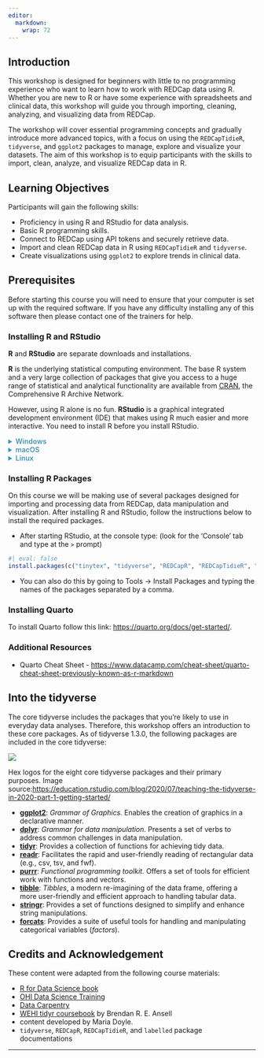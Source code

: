 ```yaml
---
editor: 
  markdown: 
    wrap: 72
---
```


## Introduction

This workshop is designed for beginners with little to no programming experience who want to learn how to work with REDCap data using R. Whether you are new to R or have some experience with spreadsheets and clinical data, this workshop will guide you through importing, cleaning, analyzing, and visualizing data from REDCap.

The workshop will cover essential programming concepts and gradually introduce more advanced topics, with a focus on using the `REDCapTidieR`, `tidyverse`, and `ggplot2` packages to manage, explore and visualize your datasets. The aim of this workshop is to equip participants with the skills to import, clean, analyze, and visualize REDCap data in R.

## Learning Objectives

Participants will gain the following skills:

- Proficiency in using R and RStudio for data analysis.
- Basic R programming skills.
- Connect to REDCap using API tokens and securely retrieve data.
- Import and clean REDCap data in R using `REDCapTidieR` and `tidyverse`.
- Create visualizations using `ggplot2` to explore trends in clinical data.

## Prerequisites

Before starting this course you will need to ensure that your computer is set up with the required software. If you have any difficulty installing any of this software then please contact one of the trainers for help.

### Installing R and RStudio

**R** and **RStudio** are separate downloads and installations.

**R** is the underlying statistical computing environment. The base R system and a very large collection of packages that give you access to a huge range of statistical and analytical functionality are available from [CRAN](https://cran.r-project.org), the Comprehensive R Archive
Network.

However, using R alone is no fun. **RStudio** is a graphical integrated development environment (IDE) that makes using R much easier and more interactive. You need to install R before you install RStudio.

```{=html}
<details>
<summary style="color: #4492B4; font-weight: 600;" >
Windows
</summary>
```

-   **If you already have R and RStudio installed:**

    -   Open RStudio, and click on "Help" \> "Check for updates". If a new version is available, quit RStudio, and download the latest version for RStudio.
    -   To check which version of R you are using, start RStudio and the first thing that appears in the console indicates the version of R you are running. Alternatively, you can type `sessionInfo()`, which will also display which version of R you are running. Go on the [CRAN website](https://cran.r-project.org/bin/windows/base/) and check whether a more recent version is available. If so, please download and install it. You can [check here](https://cran.r-project.org/bin/windows/base/rw-FAQ.html#How-do-I-UNinstall-R_003f) for more information on how to remove old versions from your system if you wish to do so.
    
- **If you don't have R and RStudio installed, but don't have Admin rights (i.e., using Peter Mac Windows computer):**

  - Create a SNOW ticket [here](https://rchauprod.service-now.com/snow?id=sc_cat_item&sys_id=8a4eb4091b3c95501a0964ab274bcb9f&sysparm_category=d6b631be1b836d10e40598a7b04bcb19) with the request item Software install (Windows PC). 

- **If you don't have R and RStudio installed, but have Admin rights:**

  - Download R from the [CRAN website](https://cran.r-project.org/bin/windows/base/release.htm).
  - Run the `.exe` file that was just downloaded
  - Go to the [RStudio download page](https://www.rstudio.com/products/rstudio/download/#download)
  - Under *Installers* select **RStudio x.yy.zzz - Windows 10/8/7** where x, y, and z represent version numbers)
  - Double click the file to install it
  - Once it's installed, open RStudio to make sure it works and you don't get any error messages.


```{=html}
</details>
```

```{=html}
<details>
<summary style="color: #4492B4; font-weight: 600;" >macOS</summary>
```

- **If you already have R and RStudio installed:**

  - Open RStudio, and click on "Help" \> "Check for updates". If a new version is available, quit RStudio, and download the latest version for RStudio.
  - To check the version of R you are using, start RStudio and the first thing that appears on the terminal indicates the version of R you are running. Alternatively, you can type `sessionInfo()`, which will also display which version of R you are running. Go on the [CRAN website](https://cran.r-project.org/bin/macosx/) and check whether a more recent version is available. If so, please download and install it.

- **If you don't have R and RStudio installed:**

  - Download R from the [CRAN website](https://cran.r-project.org/bin/macosx/).
  - Select the `.pkg` file for the latest R version
  - Double click on the downloaded file to install R
  - It is also a good idea to install [XQuartz](https://www.xquartz.org/) (needed by some packages)
  - Go to the [RStudio download page](https://www.rstudio.com/products/rstudio/download/#download)
  - Under *Installers* select **RStudio x.yy.zzz - Mac OS X 10.6+ (64-bit)** (where x, y, and z represent version numbers)
  - Double click the file to install RStudio
  - Once it's installed, open RStudio to make sure it works and you don't get any error messages.

```{=html}
</details>
```

```{=html}
<details>
<summary style="color: #4492B4; font-weight: 600;" >
Linux
</summary>
```

- Follow the instructions for your distribution from  [CRAN](https://cloud.r-project.org/bin/linux), they provide information to get the most recent version of R for common distributions. For most distributions, you could use your package manager (e.g., for Debian/Ubuntu run `sudo apt-get install r-base`, and for Fedora `sudo yum install R`), but we don't recommend this approach as the versions provided by this are usually out of date. In any case, make sure you have at least R 4.3.2.
- Go to the [RStudio download page](https://www.rstudio.com/products/rstudio/download/#download)
- Under *Installers* select the version that matches your distribution, and install it with your preferred method (e.g., with Debian/Ubuntu `sudo dpkg -i   rstudio-x.yy.zzz-amd64.deb` at the terminal).
- Once it's installed, open RStudio to make sure it works and you don't get any error messages.

```{=html}
</details>
```

### Installing R Packages

On this course we will be making use of several packages designed for importing and processing data from REDCap, data manipulation and visualization. After installing R and RStudio, follow the instructions below to install the required packages.

- After starting RStudio, at the console type: (look for the 'Console' tab and type at the `>` prompt)

```r
#| eval: false
install.packages(c("tinytex", "tidyverse", "REDCapR", "REDCapTidieR", "httr", "jsonlite", "skimr", "labelled"))
```

- You can also do this by going to Tools -\> Install Packages and typing the names of the packages separated by a comma.

### Installing Quarto

To install Quarto follow this link: [https://quarto.org/docs/get-started/](https://quarto.org/docs/get-started/). 

### Additional Resources

- Quarto Cheat Sheet - [https://www.datacamp.com/cheat-sheet/quarto-cheat-sheet-previously-known-as-r-markdown](https://www.datacamp.com/cheat-sheet/quarto-cheat-sheet-previously-known-as-r-markdown)

## Into the tidyverse

The core tidyverse includes the packages that you're likely to use in everyday data analyses. Therefore, this workshop offers an introduction to these core packages. As of tidyverse 1.3.0, the following packages
are included in the core tidyverse:

::: {#fig-datatypes}
![](vignettes/images/tidyverse-packages.png){fig-align="center"}

Hex logos for the eight core tidyverse packages and their primary
purposes. Image
source:<https://education.rstudio.com/blog/2020/07/teaching-the-tidyverse-in-2020-part-1-getting-started/>
:::

- [**ggplot2**](https://ggplot2.tidyverse.org/): *Grammar of Graphics.* Enables the creation of graphics in a declarative manner.
- [**dplyr**](https://dplyr.tidyverse.org/): *Grammar for data manipulation*. Presents a set of verbs to address common challenges in data manipulation.
- [**tidyr**](https://tidyr.tidyverse.org/): Provides a collection of functions for achieving tidy data.
- [**readr**](https://readr.tidyverse.org/): Facilitates the rapid and user-friendly reading of rectangular data (e.g., csv, tsv, and fwf).
- [**purrr**](https://purrr.tidyverse.org/): *Functional programming toolkit.* Offers a set of tools for efficient work with functions and vectors.
- [**tibble**](https://tibble.tidyverse.org/): *Tibbles*, a modern re-imagining of the data frame, offering a more user-friendly and efficient approach to handling tabular data.
- [**stringr**](https://stringr.tidyverse.org/): Provides a set of functions designed to simplify and enhance string manipulations.
- [**forcats**](https://forcats.tidyverse.org/):  Provides a suite of useful tools for handling and manipulating categorical variables (*factors*).

## Credits and Acknowledgement

These content were adapted from the following course materials:

 - [R for Data Science book](https://r4ds.had.co.nz/index.html)
 - [OHI Data Science Training](http://ohi-science.org/data-science-training/index.html)
 - [Data Carpentry](https://datacarpentry.org)
 - [WEHI tidyr coursebook](https://bookdown.org/ansellbr/WEHI_tidyR_course_book/) by Brendan R. E. Ansell
 - content developed by Maria Doyle.
 - `tidyverse`, `REDCapR`, `REDCapTidieR`, and `labelled` package documentations

------------------------------------------------------------------------
